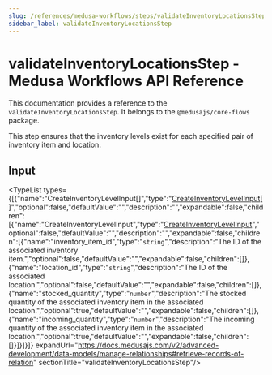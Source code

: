 ```yaml
---
slug: /references/medusa-workflows/steps/validateInventoryLocationsStep
sidebar_label: validateInventoryLocationsStep
---
```



# validateInventoryLocationsStep - Medusa Workflows API Reference

This documentation provides a reference to the `validateInventoryLocationsStep`. It belongs to the `@medusajs/core-flows` package.

This step ensures that the inventory levels exist for each specified pair of inventory item and location.

## Input

<TypeList types={[{"name":"CreateInventoryLevelInput[]","type":"[CreateInventoryLevelInput](../../../../../types/InventoryTypes/interfaces/types.InventoryTypes.CreateInventoryLevelInput/page.mdx)[]","optional":false,"defaultValue":"","description":"","expandable":false,"children":[{"name":"CreateInventoryLevelInput","type":"[CreateInventoryLevelInput](../../../../../types/InventoryTypes/interfaces/types.InventoryTypes.CreateInventoryLevelInput/page.mdx)","optional":false,"defaultValue":"","description":"","expandable":false,"children":[{"name":"inventory_item_id","type":"`string`","description":"The ID of the associated inventory item.","optional":false,"defaultValue":"","expandable":false,"children":[]},{"name":"location_id","type":"`string`","description":"The ID of the associated location.","optional":false,"defaultValue":"","expandable":false,"children":[]},{"name":"stocked_quantity","type":"`number`","description":"The stocked quantity of the associated inventory item in the associated location.","optional":true,"defaultValue":"","expandable":false,"children":[]},{"name":"incoming_quantity","type":"`number`","description":"The incoming quantity of the associated inventory item in the associated location.","optional":true,"defaultValue":"","expandable":false,"children":[]}]}]}]} expandUrl="https://docs.medusajs.com/v2/advanced-development/data-models/manage-relationships#retrieve-records-of-relation" sectionTitle="validateInventoryLocationsStep"/>
